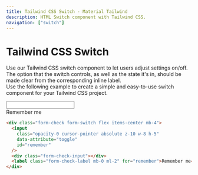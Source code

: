 ```yaml
---
title: Tailwind CSS Switch - Material Tailwind
description: HTML Switch component with Tailwind CSS.
navigation: ["switch"]
---
```


# Tailwind CSS Switch

Use our Tailwind CSS switch component to let users adjust settings on/off. The option that the switch controls, as well as the state it's in, should be made clear from the corresponding inline label.
<br/>
Use the following example to create a simple and easy-to-use switch component for your Tailwind CSS project.
<br/>

<ComponentCard id="switch">
<div class="form-check form-switch flex items-center mb-4">
  <input class="opacity-0 cursor-pointer absolute z-10 w-8 h-5" data-attribute="toggle" id="remember"/>
  <div class="form-check-input"></div>
  <label class="form-check-label mb-0 ml-2 cursor-pointer" for="remember">Remember me</label>
</div>
</ComponentCard>

```html showLineNumbers
<div class="form-check form-switch flex items-center mb-4">
  <input
    class="opacity-0 cursor-pointer absolute z-10 w-8 h-5"
    data-attribute="toggle"
    id="remember"
  />
  <div class="form-check-input"></div>
  <label class="form-check-label mb-0 ml-2" for="remember">Remember me</label>
</div>
```
